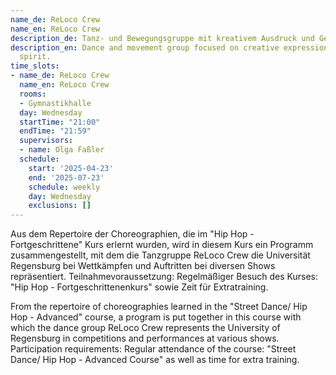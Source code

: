 ```yaml
---
name_de: ReLoco Crew
name_en: ReLoco Crew
description_de: Tanz- und Bewegungsgruppe mit kreativem Ausdruck und Gemeinschaftsgeist.
description_en: Dance and movement group focused on creative expression and community
  spirit.
time_slots:
- name_de: ReLoco Crew
  name_en: ReLoco Crew
  rooms:
  - Gymnastikhalle
  day: Wednesday
  startTime: "21:00"
  endTime: "21:59"
  supervisors:
  - name: Olga Faßler
  schedule:
    start: '2025-04-23'
    end: '2025-07-23'
    schedule: weekly
    day: Wednesday
    exclusions: []
---
```


<Locale value="de">
 

 Aus dem Repertoire der Choreographien, die im "Hip Hop - Fortgeschrittene" Kurs
erlernt wurden, wird in diesem Kurs ein Programm zusammengestellt, mit dem die
Tanzgruppe ReLoco Crew die Universität Regensburg bei Wettkämpfen und Auftritten
bei diversen Shows repräsentiert. Teilnahmevoraussetzung: Regelmäßiger Besuch
des Kurses: "Hip Hop - Fortgeschrittenenkurs" sowie Zeit für Extratraining.

</Locale>
<Locale value="en">
 

 From the repertoire of choreographies learned in the "Street Dance/ Hip Hop -
Advanced" course, a program is put together in this course with which the dance
group ReLoco Crew represents the University of Regensburg in competitions and
performances at various shows. Participation requirements: Regular attendance of
the course: "Street Dance/ Hip Hop - Advanced Course" as well as time for extra
training.

</Locale>
